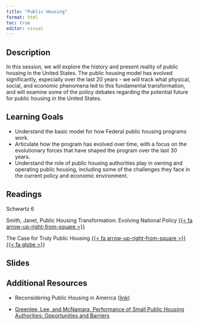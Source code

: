 ```yaml
---
title: "Public Housing"
format: html
toc: true
editor: visual
---
```


## Description

In this session, we will explore the history and present reality of public housing in the United States. The public housing model has evolved significantly, especially over the last 20 years - we will track what physical, social, and economic phenomena led to this fundamental transformation, and will examine some of the policy debates regarding the potential future for public housing in the United States.

## Learning Goals

-   Understand the basic model for how Federal public housing programs work.
-   Articulate how the program has evolved over time, with a focus on the evolutionary forces that have shaped the program over the last 30 years.
-   Understand the role of public housing authorities play in owning and operating public housing, including some of the challenges they face in the current policy and economic environment.

## Readings

Schwartz 6

Smith, Janet, Public Housing Transformation: Evolving National Policy [{{< fa arrow-up-right-from-square >}}](https://uofi.box.com/s/qn0duv2naa2yo33a4r4j77fdv1o5md7f)

The Case for Truly Public Housing [{{< fa arrow-up-right-from-square >}}](https://uofi.box.com/s/kzh6wwws59rd9td17psnfg3wcnt4dclg) &nbsp; [{{< fa globe >}}](https://placesjournal.org/article/the-case-for-truly-public-housing/?cn-reloaded=1)

## Slides

## Additional Resources

-   Reconsidering Public Housing in America ([link](https://beltmag.com/national-public-housing-museum-reconsidering-public-housing-america/))

-   [Greenlee, Lee, and McNamara, Performance of Small Public Housing Authorities: Opportunities and Barriers](https://www.jstor.org/stable/26524883?seq=1#metadata_info_tab_contents)
